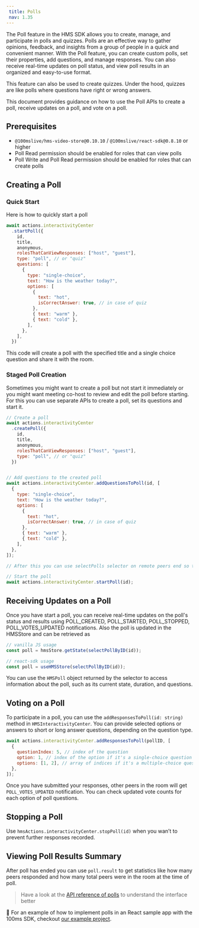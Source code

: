 ```yaml
---
 title: Polls
 nav: 1.35
---
```


The Poll feature in the HMS SDK allows you to create, manage, and participate in polls and quizzes. Polls are an effective way to gather opinions, feedback, and insights from a group of people in a quick and convenient manner. With the Poll feature, you can create custom polls, set their properties, add questions, and manage responses. You can also receive real-time updates on poll status, and view poll results in an organized and easy-to-use format.

This feature can also be used to create quizzes. Under the hood, quizzes are like polls where questions have right or wrong answers.

This document provides guidance on how to use the Poll APIs to create a poll, receive updates on a poll, and vote on a poll.

## Prerequisites

- `@100mslive/hms-video-store@0.10.10` / `@100mslive/react-sdk@0.8.10` or higher
- Poll Read permission should be enabled for roles that can view polls
- Poll Write and Poll Read permission should be enabled for roles that can create polls

## Creating a Poll

### Quick Start

Here is how to quickly start a poll

```jsx
await actions.interactivityCenter
  .startPoll({
    id,
    title,
    anonymous,
    rolesThatCanViewResponses: ["host", "guest"],
    type: "poll", // or "quiz"
    questions: [
      {
        type: "single-choice",
        text: "How is the weather today?",
        options: [
          {
            text: "hot",
            isCorrectAnswer: true, // in case of quiz
          },
          { text: "warm" },
          { text: "cold" },
        ],
      },
    ],
  })
```

This code will create a poll with the specified title and a single choice question and share it with the room. 

### Staged Poll Creation

Sometimes you might want to create a poll but not start it immediately or you might want meeting co-host to review and edit the poll before starting. For this you can use separate APIs to create a poll, set its questions and start it. 

```jsx
// Create a poll
await actions.interactivityCenter
  .createPoll({
    id,
    title,
    anonymous,
    rolesThatCanViewResponses: ["host", "guest"],
    type: "poll", // or "quiz"
  })


// Add questions to the created poll
await actions.interactivityCenter.addQuestionsToPoll(id, [
  {
    type: "single-choice",
    text: "How is the weather today?",
    options: [
      {
        text: "hot",
        isCorrectAnswer: true, // in case of quiz
      },
      { text: "warm" },
      { text: "cold" },
    ],
  },
]);

// After this you can use selectPolls selector on remote peers end so that other users can view/edit them prior to start.

// Start the poll
await actions.interactivityCenter.startPoll(id);
```

## Receiving Updates on a Poll

Once you have start a poll, you can receive real-time updates on the poll's status and results using POLL_CREATED, POLL_STARTED, POLL_STOPPED, POLL_VOTES_UPDATED notifications. Also the poll is updated in the HMSStore and can be retrieved as

```jsx
// vanilla JS usage
const poll = hmsStore.getState(selectPollByID(id));

// react-sdk usage
const poll = useHMSStore(selectPollByID(id));
```

You can use the `HMSPoll` object returned by the selector to access information about the poll, such as its current state, duration, and questions. 

## Voting on a Poll

To participate in a poll, you can use the `addResponsesToPoll(id: string)` method in `HMSInteractivityCenter`. You can provide selected options or answers to short or long answer questions, depending on the question type.

```jsx
await actions.interactivityCenter.addResponsesToPoll(pollID, [
  {
    questionIndex: 5, // index of the question
    option: 1, // index of the option if it's a single-choice question
    options: [1, 2], // array of indices if it's a multiple-choice question
  },
]);
```

Once you have submitted your responses, other peers in the room will get `POLL_VOTES_UPDATED` notification. You can check updated vote counts for each option of poll questions.

## Stopping a Poll

Use `hmsActions.interactivityCenter.stopPoll(id)` when you wan’t to prevent further responses recorded.

## Viewing Poll Results Summary

After poll has ended you can use `poll.result` to get statistics like how many peers responded and how many total peers were in the room at the time of poll.

> Have a look at the [API reference of polls](https://www.100ms.live/docs/api-reference/javascript/v2/interfaces/HMSPoll) to understand the interface better 

👀 For an example of how to implement polls in an React sample app with the 100ms SDK, checkout [our example project](https://github.com/100mslive/100ms-web/tree/main/src/components/Polls).
